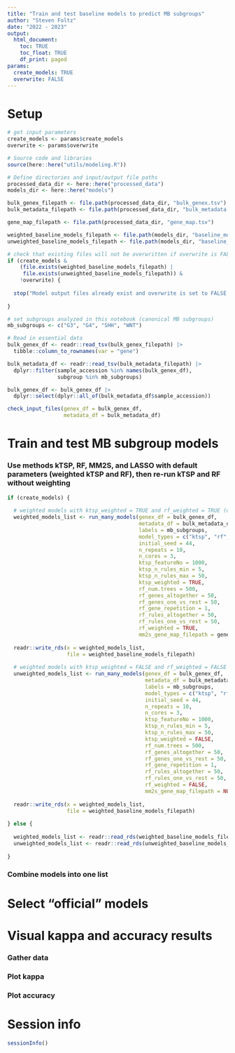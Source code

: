 ```yaml
---
title: "Train and test baseline models to predict MB subgroups"
author: "Steven Foltz"
date: "2022 - 2023"
output:
  html_document:
    toc: TRUE
    toc_float: TRUE
    df_print: paged
params:
  create_models: TRUE
  overwrite: FALSE
---
```


# Setup

```r

# get input parameters
create_models <- params$create_models
overwrite <- params$overwrite

# Source code and libraries
source(here::here("utils/modeling.R"))

# Define directories and input/output file paths
processed_data_dir <- here::here("processed_data")
models_dir <- here::here("models")

bulk_genex_filepath <- file.path(processed_data_dir, "bulk_genex.tsv")
bulk_metadata_filepath <- file.path(processed_data_dir, "bulk_metadata.tsv")

gene_map_filepath <- file.path(processed_data_dir, "gene_map.tsv")

weighted_baseline_models_filepath <- file.path(models_dir, "baseline_models.weighted.rds")
unweighted_baseline_models_filepath <- file.path(models_dir, "baseline_models.unweighted.rds")

# check that existing files will not be overwritten if overwrite is FALSE
if (create_models &
    (file.exists(weighted_baseline_models_filepath) |
     file.exists(unweighted_baseline_models_filepath)) &
    !overwrite) {
  
  stop("Model output files already exist and overwrite is set to FALSE in analysis_notebooks/baseline_models.Rmd.")
  
}

# set subgroups analyzed in this notebook (canonical MB subgroups)
mb_subgroups <- c("G3", "G4", "SHH", "WNT")

# Read in essential data
bulk_genex_df <- readr::read_tsv(bulk_genex_filepath) |>
  tibble::column_to_rownames(var = "gene")

bulk_metadata_df <- readr::read_tsv(bulk_metadata_filepath) |>
  dplyr::filter(sample_accession %in% names(bulk_genex_df),
                subgroup %in% mb_subgroups)

bulk_genex_df <- bulk_genex_df |>
  dplyr::select(dplyr::all_of(bulk_metadata_df$sample_accession))

check_input_files(genex_df = bulk_genex_df,
                  metadata_df = bulk_metadata_df)

```

# Train and test MB subgroup models

### Use methods kTSP, RF, MM2S, and LASSO with default parameters (weighted kTSP and RF), then re-run kTSP and RF without weighting

```r

if (create_models) {
  
  # weighted models with ktsp_weighted = TRUE and rf_weighted = TRUE (defaults)
  weighted_models_list <- run_many_models(genex_df = bulk_genex_df,
                                          metadata_df = bulk_metadata_df,
                                          labels = mb_subgroups,
                                          model_types = c("ktsp", "rf", "mm2s", "lasso"),
                                          initial_seed = 44,
                                          n_repeats = 10,
                                          n_cores = 3,
                                          ktsp_featureNo = 1000,
                                          ktsp_n_rules_min = 5,
                                          ktsp_n_rules_max = 50,
                                          ktsp_weighted = TRUE,
                                          rf_num.trees = 500,
                                          rf_genes_altogether = 50,
                                          rf_genes_one_vs_rest = 50,
                                          rf_gene_repetition = 1,
                                          rf_rules_altogether = 50,
                                          rf_rules_one_vs_rest = 50,
                                          rf_weighted = TRUE,
                                          mm2s_gene_map_filepath = gene_map_filepath)
  
  readr::write_rds(x = weighted_models_list,
                   file = weighted_baseline_models_filepath)
  
  # weighted models with ktsp_weighted = FALSE and rf_weighted = FALSE
  unweighted_models_list <- run_many_models(genex_df = bulk_genex_df,
                                            metadata_df = bulk_metadata_df,
                                            labels = mb_subgroups,
                                            model_types = c("ktsp", "rf"),
                                            initial_seed = 44,
                                            n_repeats = 10,
                                            n_cores = 3,
                                            ktsp_featureNo = 1000,
                                            ktsp_n_rules_min = 5,
                                            ktsp_n_rules_max = 50,
                                            ktsp_weighted = FALSE,
                                            rf_num.trees = 500,
                                            rf_genes_altogether = 50,
                                            rf_genes_one_vs_rest = 50,
                                            rf_gene_repetition = 1,
                                            rf_rules_altogether = 50,
                                            rf_rules_one_vs_rest = 50,
                                            rf_weighted = FALSE,
                                            mm2s_gene_map_filepath = NULL)
  
  readr::write_rds(x = weighted_models_list,
                   file = weighted_baseline_models_filepath)
  
} else {
  
  weighted_models_list <- readr::read_rds(weighted_baseline_models_filepath)
  unweighted_models_list <- readr::read_rds(unweighted_baseline_models_filepath)
  
}

```

### Combine models into one list

# Select "official" models

# Visual kappa and accuracy results

### Gather data

### Plot kappa

### Plot accuracy

# Session info

```r
sessionInfo()
```
